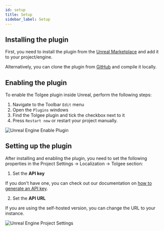 ```yaml
---
id: setup
title: Setup
sidebar_label: Setup
---
```


## Installing the plugin

First, you need to install the plugin from the [Unreal Marketplace](https://www.unrealengine.com/marketplace/en-US/store) and add it to your project/engine.

Alternatively, you can clone the plugin from [GitHub](https://github.com/tolgee/tolgee-unreal) and compile it locally.

## Enabling the plugin

To enable the Tolgee plugin inside Unreal, perform the following steps:

1. Navigate to the Toolbar `Edit` menu
1. Open the `Plugins` windows
1. Find the Tolgee plugin and tick the checkbox next to it
1. Press `Restart now` or restart your project manually.

![Unreal Engine Enable Plugin](/img/docs/platform/unreal-plugin/enable-plugin.png)

## Setting up the plugin

After installing and enabling the plugin, you need to set the following properties in the Project Settings → Localization → Tolgee section:

1. Set the **API key**

  If you don't have one, you can check out our documentation on [how to generate an API key](/platform/account_settings/api_keys_and_pat_tokens#generation).

2. Set the **API URL**

  If you are using the self-hosted version, you can change the URL to your instance.
  
  ![Unreal Engine Project Settings](/img/docs/platform/unreal-plugin/project-settings.png)
